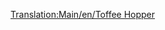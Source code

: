 [[Translation:Main/en/Toffee Hopper]]{{Template:Trains_Carriages_new
|Picture=[[File:en/Toffeehopper.png]]
|NormalCost=£1,125 ($2,250)
|NormalWeight=20 / 50 t
|NormalCapacity=30 tonnes of toffee
|MonoCost="
|MonoWeight=20 / 55 t
|MonoCapacity=35 tonnes of toffee
|MagCost="
|MagWeight=20 / 57 t
|MagCapacity=37 tonnes of toffee
|Description=A railway car designed for transporting toffee. Use this hopper if you want to transport toffee from the toffee quarry to the sweet factory.
}}